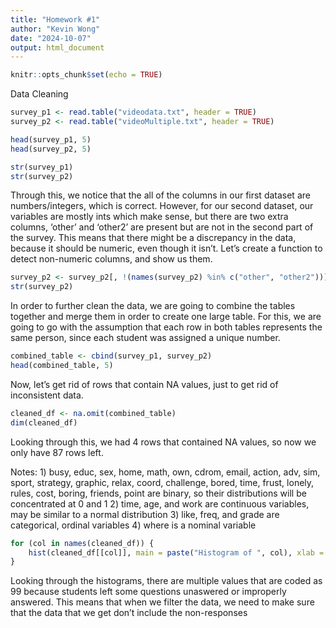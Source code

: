 ```yaml
---
title: "Homework #1"
author: "Kevin Wong"
date: "2024-10-07"
output: html_document
---
```


```r
knitr::opts_chunk$set(echo = TRUE)
```

Data Cleaning

```r
survey_p1 <- read.table("videodata.txt", header = TRUE)
survey_p2 <- read.table("videoMultiple.txt", header = TRUE)
```

```r
head(survey_p1, 5)
head(survey_p2, 5)
```

```r
str(survey_p1)
str(survey_p2)
```

Through this, we notice that the all of the columns in our first dataset are numbers/integers, which is correct. However, for our second dataset, our variables are mostly ints which make sense, but there are two extra columns, 'other' and 'other2' are present but are not in the second part of the survey. This means that there might be a discrepancy in the data, because it should be numeric, even though it isn't. Let's create a function to detect non-numeric columns, and show us them.

```r
survey_p2 <- survey_p2[, !(names(survey_p2) %in% c("other", "other2"))]
str(survey_p2)
```

In order to further clean the data, we are going to combine the tables together and merge them in order to create one large table. For this, we are going to go with the assumption that each row in both tables represents the same person, since each student was assigned a unique number.

```r
combined_table <- cbind(survey_p1, survey_p2)
head(combined_table, 5)
```

Now, let's get rid of rows that contain NA values, just to get rid of inconsistent data.
```r
cleaned_df <- na.omit(combined_table)
dim(cleaned_df)
```

Looking through this, we had 4 rows that contained NA values, so now we only have 87 rows left. 

Notes:
    1) busy, educ, sex, home, math, own, cdrom, email, action, adv, sim, sport, strategy, graphic, relax, coord, challenge, bored, time, frust, lonely, rules, cost, boring, friends, point are binary, so their distributions will be concentrated at 0 and 1
    2) time, age, and work are continuous variables, may be similar to a normal distribution
    3) like, freq, and grade are categorical, ordinal variables
    4) where is a nominal variable 

```r
for (col in names(cleaned_df)) {
    hist(cleaned_df[[col]], main = paste("Histogram of ", col), xlab = col)
}
```

Looking through the histograms, there are multiple values that are coded as 99 because students left some questions unaswered or improperly answered. This means that when we filter the data, we need to make sure that the data that we get don't include the non-responses


